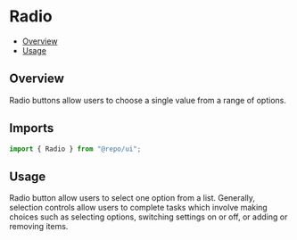 

<Meta of={RadioStories} />

# Radio

- [Overview](#overview)
- [Usage](#usage)

## Overview

Radio buttons allow users to choose a single value from a range of options.

## Imports

```js
import { Radio } from "@repo/ui";
```

## Usage

Radio button allow users to select one option from a list.
Generally, selection controls allow users to complete tasks which involve making choices such as selecting options, switching settings on or off, or adding or removing items.
